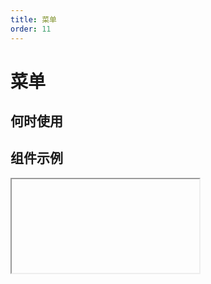 ```yaml
---
title: 菜单
order: 11
---
```


# 菜单


## 何时使用

## 组件示例

<Iframe url="https://www.aliwork.com/developer/menu-v2?isRenderNav=false" />

## 组件属性

| 参数                | 说明                                                         | 类型         | 默认值     |
| :------------------ | :----------------------------------------------------------- | :----------- | :--------- |
| onItemClick         | 点击菜单项触发的回调函数**签名**: Function(key: String, item: Object, event: Object) => void**参数**: *key*: {String} 点击的菜单项的 key 值 *item*: {Object} 点击的菜单项对象 *event*: {Object} 点击的事件对象 | Function     | () => {}   |
| defaultOpenKeys     | 初始打开的子菜单的 key 值                                    | String/Array | []         |
| onOpen              | 打开或关闭子菜单触发的回调函数**签名**: Function(key: String, extra: Object) => void**参数**: *key*: {String} 打开的所有子菜单的 key 值 *extra*: {Object} 额外参数 *extra.key*: {String} 当前操作子菜单的 key 值 *extra.open*: {Boolean} 是否是打开 | Function     | () => {}   |
| mode                | 子菜单打开的模式**可选值**: 'inline', 'popup'              | Enum         | 'inline'   |
| triggerType         | 子菜单打开的触发行为**可选值**: 'click', 'hover'           | Enum         | 'click'    |
| openMode            | 展开内连子菜单的模式，同时可以展开一个子菜单还是多个子菜单，该属性仅在 mode 为 inline 时生效**可选值**: 'single', 'multiple' | Enum         | 'multiple' |
| defaultSelectedKeys | 初始选中菜单项的 key 值                                      | String/Array | []         |
| onSelect            | 选中或取消选中菜单项触发的回调函数**签名**: Function(selectedKeys: Array, item: Object, extra: Object) => void**参数**: *selectedKeys*: {Array} 选中的所有菜单项的值 *item*: {Object} 选中或取消选中的菜单项 *extra*: {Object} 额外参数 *extra.select*: {Boolean} 是否是选中 *extra.key*: {Array} 菜单项的 key *extra.label*: {Object} 菜单项的文本 *extra.keyPath*: {Array} 菜单项 key 的路径 | Function     | () => {}   |
| selectMode          | 选中模式，单选还是多选，默认无值，不可选**可选值**: 'single', 'multiple' | Enum         | -          |
| direction           | 菜单第一层展示方向**可选值**: 'ver', 'hoz'                 | Enum         | 'ver'      |
| header              | 自定义菜单头部                                               | ReactNode    | -          |
| footer              | 自定义菜单尾部                                               | ReactNode    | -          |
| autoFocus           | 是否自动获得焦点  